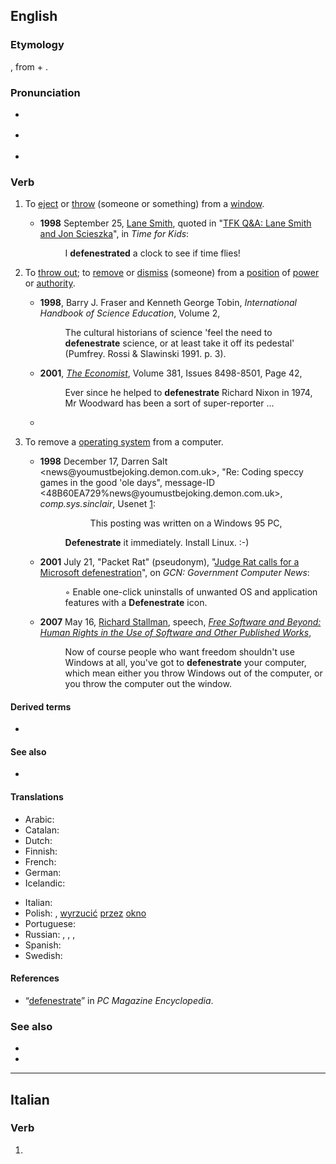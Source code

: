 ==English==
{{was wotd|2006|February|28}}

===Etymology===
{{back-form|en|defenestration}}, from {{uder|en|la|de-||out}} + {{m|la|fenestra||window}}.

===Pronunciation===
* {{a|UK}} {{IPA|en|/dɪˈfɛnɪstɹeɪt/}}
* {{a|US}} {{IPA|en|/dəˈfɛnɪstɹeɪt/}}
* {{audio|en|LL-Q1860 (eng)-Vealhurl-defenestrate.wav |Audio (UK)}}

===Verb===
{{en-verb}}

# {{lb|en|transitive}} To [[eject]] or [[throw]] (someone or something) from a [[window]].
#* '''1998''' September 25, [[w:Lane Smith (illustrator)|Lane Smith]], quoted in "[https://web.archive.org/web/20100207213427/http://www.timeforkids.com/TFK/teachers/wr/article/0,27972,88538,00.html TFK Q&A: Lane Smith and Jon Scieszka]", in ''Time for Kids'':
#*: I '''defenestrated''' a clock to see if time flies!
# {{lb|en|transitive}} To [[throw out]]; to [[remove]] or [[dismiss]] (someone) from a [[position]] of [[power]] or [[authority]].
#* '''1998''', Barry J. Fraser and Kenneth George Tobin, ''International Handbook of Science Education'', Volume 2,
#*: The cultural historians of science 'feel the need to '''defenestrate''' science, or at least take it off its pedestal' (Pumfrey. Rossi & Slawinski 1991. p. 3).
#* '''2001''', ''[[w:The Economist|The Economist]]'', Volume 381, Issues 8498-8501, Page 42,
#*: Ever since he helped to '''defenestrate''' Richard Nixon in 1974, Mr Woodward has been a sort of super-reporter ...
#* {{quote-book|en|year=2004|author=Mary Carey and Kim Berquist|title=Writing from a Small Country: Anthology of the Creative Writing Club, Luxembourg|passage=According to the guidebooks, they do it so strenuously that women would very much like to '''defenestrate''' the custom.}}
# {{lb|en|computing|transitive|humorous|slang}} To remove a {{w|Windows}} [[operating system]] from a computer.
#* '''1998''' December 17, Darren Salt &lt;news@youmustbejoking.demon.com.uk>, "Re: Coding speccy games in the good 'ole days", message-ID &lt;48B60EA729%news@youmustbejoking.demon.com.uk>, ''comp.sys.sinclair'', Usenet&nbsp;[http://google.com/group/comp.sys.sinclair/msg/8b00481a8be589d2]:
#*:: This posting was written on a Windows 95 PC,
#*: '''Defenestrate''' it immediately. Install Linux. :-)
#* '''2001''' July 21, "Packet Rat" (pseudonym), "[http://gcn.com/articles/2001/07/21/packet-rat_633659204168370717.aspx Judge Rat calls for a Microsoft defenestration]", <!-- retrieved 2009 May 17 --> on ''GCN: Government Computer News'':
#*: ◦ Enable one-click uninstalls of unwanted OS and application features with a '''Defenestrate''' icon.
#* '''2007''' May 16, [[w:Richard Stallman|Richard Stallman]], speech, ''[[s:Free Software and Beyond: Human Rights in the Use of Software and Other Published Works|Free Software and Beyond: Human Rights in the Use of Software and Other Published Works]]'',
#*: Now of course people who want freedom shouldn't use Windows at all, you've got to '''defenestrate''' your computer, which mean either you throw Windows out of the computer, or you throw the computer out the window.
====Derived terms====
*{{l|en|defenestration}}
====See also====
*{{l|en|autodefenestrate}}
====Translations====
{{trans-top|eject from a window}}
* Arabic: {{t|ar|يلقي من النافذَة}}
* Catalan: {{t+|ca|defenestrar}}
* Dutch: {{t+|nl|defenestreren}}
* Finnish: {{t|fi|[[heittää]] [[ikkuna]]sta [[ulos]]}}
* French: {{t+|fr|défenestrer}}
* German: {{t+|de|defenestrieren}}
* Icelandic: {{t|is|henda út um glugga}}
{{trans-mid}}
* Italian: {{t+|it|defenestrare}}
* Polish: {{t|pl|defenestrować}}, [[wyrzucić]] [[przez]] [[okno]]
* Portuguese: {{t+|pt|defenestrar}}
* Russian: {{t|ru|[[выбра́сывать]] [[из]] [[окно|окна́]]|impf}}, {{t|ru|[[вы́бросить]] [[из]] [[окно|окна́]]|pf}}, {{t|ru|[[выки́дывать]] [[из]] [[окно|окна́]]|impf}}, {{t|ru|[[вы́кинуть]] [[из]] [[окно|окна́]]|pf}}
* Spanish: {{t+|es|defenestrar}}
* Swedish: {{t+|sv|defenestrera}}
{{trans-bottom}}

====References====
* “[https://web.archive.org/web/20090828184143/http://www.pcmag.com/encyclopedia_term/0%2C2542%2Ct%3Ddefenestrate%26i%3D56449%2C00.asp defenestrate]” in ''PC Magazine Encyclopedia''.

===See also===
* {{pedialite|Defenestration}}
* {{pedialite|Defenestrations of Prague}}
{{C|en|Violence}}

----

==Italian==

===Verb===
{{head|it|verb form}}

# {{inflection of|it|defenestrare||2|p|pres|ind|;|2|p|imp}}